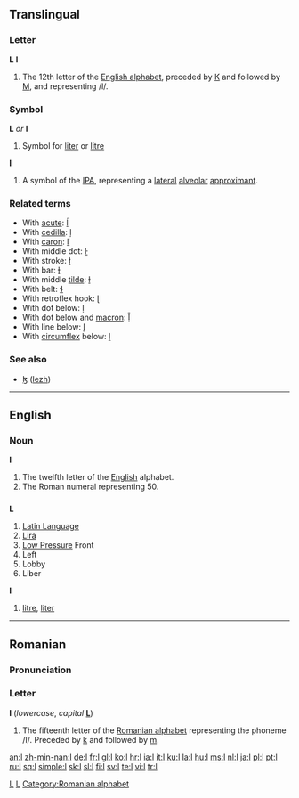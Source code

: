 {{see|L|I|1|Ӏ}}
{{wikipedia}}
==Translingual==

===Letter===
'''L''' '''l'''

# The 12th letter of the [[Appendix:Roman script|English alphabet]], preceded by [[K]] and followed by [[M]], and representing /l/.

===Symbol===
'''L''' ''or'' '''l'''

# Symbol for [[liter]] or [[litre]]

'''l'''

# A symbol of the [[IPA]], representing a [[lateral]] [[alveolar]] [[approximant]].

===Related terms===
*With [[acute]]: [[ĺ]]
*With [[cedilla]]: [[ļ]]
*With [[caron]]: [[ľ]]
*With middle dot: [[ŀ]]
*With stroke: [[ł]]
*With bar: [[ƚ]]
*With middle [[tilde]]: [[ɫ]]
*With belt: [[ɬ]]
*With retroflex hook: [[ɭ]]
*With dot below: [[ḷ]]
*With dot below and [[macron]]: [[ḹ]]
*With line below: [[ḻ]]
*With [[circumflex]] below: [[ḽ]]

===See also===
*[[ɮ]] ([[lezh]])
[[Category:Latin letters|L]]
[[Category:IPA symbols|L]]

----

==English==

===Noun===
'''l'''

# The twelfth letter of the [[English]] alphabet.
# The Roman numeral representing 50.

==={{abbreviation}}===
'''L'''

# [[Latin Language]]
# [[Lira]]
# [[Low Pressure]] Front
# Left
# Lobby
# Liber

'''l'''

# [[litre]], [[liter]]

----

==Romanian==

===Pronunciation===
{{IPA|/el/|lang=ro}}

===Letter===
'''l''' (''lowercase'', ''capital'' '''[[L]]''')

# The fifteenth letter of the [[Romanian alphabet]] representing the phoneme /l/. Preceded by [[k]] and followed by [[m]].

[[Category:Romanian alphabet]]

[[an:l]]
[[zh-min-nan:l]]
[[de:l]]
[[fr:l]]
[[gl:l]]
[[ko:l]]
[[hr:l]]
[[ia:l]]
[[it:l]]
[[ku:l]]
[[la:l]]
[[hu:l]]
[[ms:l]]
[[nl:l]]
[[ja:l]]
[[pl:l]]
[[pt:l]]
[[ru:l]]
[[sq:l]]
[[simple:l]]
[[sk:l]]
[[sl:l]]
[[fi:l]]
[[sv:l]]
[[te:l]]
[[vi:l]]
[[tr:l]]